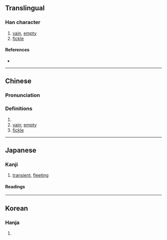 {{character info}}
==Translingual==

===Han character===
{{Han char|rn=9|rad=人|as=14|sn=16|four=25227|canj=OTWN|ids=⿰亻夢}}

# [[vain]], [[empty]]
# [[fickle]]

====References====
* {{Han ref|kx=0120.080|dkj=01236|dj=0254.010|hdz=10230.030|uh=511A|ud=20762|bh=E8F7|bd=59639}}

----

==Chinese==
{{zh-forms|alt=𠐧,懜,𢟼,顭,𙕫}}

===Pronunciation===
{{zh-pron
|m=méng
|c=mung4
|mn=bêng
|mc=
|oc=
|cat=a
}}

===Definitions===
{{zh-hanzi}}

# {{zh-used|儚儚}}
# [[vain]]; [[empty]]
# [[fickle]]

----

==Japanese==

===Kanji===
{{ja-kanji|grade=uc|rs=人14}}

# [[transient]], [[fleeting]]

====Readings====
{{ja-readings
|goon=もう
|kanon=ぼう
|kun=はかな-い, くら-い
}}

----

==Korean==

===Hanja===
{{ko-hanja|hangeul=멍|rv=meong|mr=mŏng}}

# {{rfdef|ko|sort=人14}}
